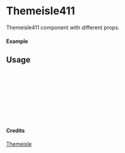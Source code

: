 
<Meta of={Themeisle411} title="Themeisle/Themeisle411" />

# Themeisle411

Themeisle411 component with different props.

#### Example

<Canvas of={Themeisle411.Primary} />

## Usage

```ts
import { Themeisle411 } from "yadl-ui";

const Example = () => {
  return (
      <Themeisle411 />
  );
};

export default Example;
```

#### Credits
[Themeisle](https://themeisle.com/illustrations)
